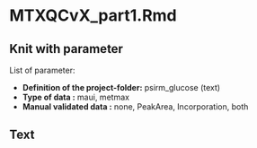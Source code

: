 # MTXQCvX_part1.Rmd{#part1}

## Knit with parameter

List of parameter:

  * **Definition of the project-folder:** psirm_glucose (text)
  * **Type of data :** maui, metmax 
  * **Manual validated data :** none, PeakArea, Incorporation, both

## Text